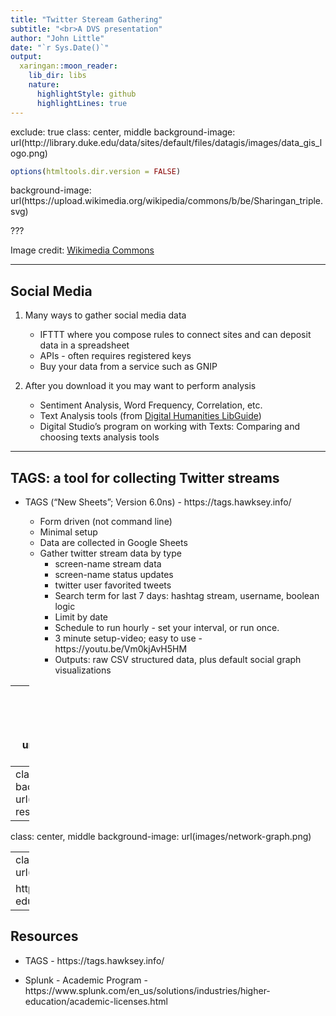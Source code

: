 ```yaml
---
title: "Twitter Steream Gathering"
subtitle: "<br>A DVS presentation"
author: "John Little"
date: "`r Sys.Date()`"
output:
  xaringan::moon_reader:
    lib_dir: libs
    nature:
      highlightStyle: github
      highlightLines: true
---
```

exclude: true
class: center, middle
background-image:  url(http://library.duke.edu/data/sites/default/files/datagis/images/data_gis_logo.png)

```r
options(htmltools.dir.version = FALSE)
```

background-image: url(https://upload.wikimedia.org/wikipedia/commons/b/be/Sharingan_triple.svg)

???

Image credit: [Wikimedia Commons](https://commons.wikimedia.org/wiki/File:Sharingan_triple.svg)

---

## Social Media

1. Many ways to gather social media data

    - IFTTT where you compose rules to connect sites and can deposit data in a spreadsheet
    - APIs - often requires registered keys
    - Buy your data from a service such as GNIP
    
2. After you download it you may want to perform analysis

    - Sentiment Analysis, Word Frequency, Correlation, etc.
    - Text Analysis tools (from [Digital Humanities LibGuide](http://guides.library.duke.edu/text_analysis))
    - Digital Studio’s program on working with Texts: Comparing and choosing texts analysis tools

---

## TAGS:  a tool for collecting Twitter streams

- TAGS (“New Sheets”; Version 6.0ns) - https://tags.hawksey.info/

    - Form driven (not command line)
    - Minimal setup
    - Data are collected in Google Sheets
    - Gather twitter stream data by type
        - screen-name stream data
        - screen-name status updates
        - twitter user favorited tweets
        - Search term for last 7 days:  hashtag stream, username, boolean logic
        - Limit by date
        - Schedule to run hourly - set your interval, or run once.
        - 3 minute setup-video; easy to use - https://youtu.be/Vm0kjAvH5HM 
        - Outputs:  raw CSV structured data, plus default social graph visualizations

---
class: center, middle
background-image:  url(images/tags-screen1.png)

---
class: center, middle
background-image:  url(images/gsheets-results1.png)

---
class: center, middle
background-image:  url(images/network-graph.png)

---
class: center, middle
background-image:  url(images/splunk.png)

https://www.splunk.com/en_us/solutions/industries/higher-education/academic-licenses.html

---

## Resources

- TAGS - https://tags.hawksey.info/

- Splunk - Academic Program - https://www.splunk.com/en_us/solutions/industries/higher-education/academic-licenses.html





